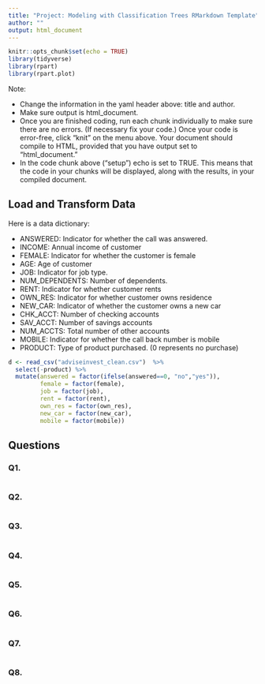 ```yaml
---
title: "Project: Modeling with Classification Trees RMarkdown Template"
author: ""
output: html_document
---
```


```r
knitr::opts_chunk$set(echo = TRUE)
library(tidyverse)
library(rpart)
library(rpart.plot)

```

Note:  

- Change the information in the yaml header above:  title and author.
- Make sure output is html_document.
- Once you are finished coding, run each chunk individually to make sure there are no errors.  (If necessary fix your code.) Once your code is error-free, click "knit" on the menu above. Your document should compile to HTML, provided that you have output set to "html_document."
- In the code chunk above ("setup") echo is set to TRUE.  This means that the code in your chunks will be displayed, along with the results, in your compiled document.

## Load and Transform Data

Here is a data dictionary:

- ANSWERED: Indicator for whether the call was answered.
- INCOME:  Annual income of customer
- FEMALE: Indicator for whether the customer is female
- AGE:  Age of customer
- JOB:  Indicator for  job type.
- NUM_DEPENDENTS:  Number of dependents.
- RENT:  Indicator for whether customer rents
- OWN_RES:  Indicator for whether  customer owns residence
- NEW_CAR:  Indicator of whether the  customer owns a new car
- CHK_ACCT: Number of checking accounts
- SAV_ACCT: Number of savings accounts
- NUM_ACCTS:  Total number of   other accounts
- MOBILE:  Indicator for whether the call back number is mobile
- PRODUCT:  Type of product purchased. (0 represents no purchase)

```r
d <- read_csv("adviseinvest_clean.csv")  %>%
  select(-product) %>% 
  mutate(answered = factor(ifelse(answered==0, "no","yes")),
         female = factor(female),
         job = factor(job),
         rent = factor(rent),
         own_res = factor(own_res),
         new_car = factor(new_car),
         mobile = factor(mobile)) 

```




## Questions

### Q1.  

```r

```

### Q2.  

```r

```

### Q3.  

```r


```

### Q4. 

```r

```

### Q5.


```r

```


### Q6. 

```r

```

### Q7. 

```r

```

### Q8. 

```r

```

